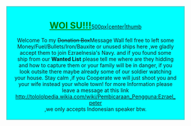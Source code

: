 <div style="background:#00FFFF; margin:10px; padding:5px 20px; text-align:center; font-size:14px; border:2px solid #48D1CC;"><span style="color:green;"><br /><b><big><big><big><u>WOI SU!!!</u></big></big></big></b></span>[[file:Bendera Ezraelnesia ver.2.JPG|500px|center|thumb]]<br /><br />Welcome To my <s>Donation Box</s>Message Wall fell free to left some Money/Fuel/Bullets/Iron/Bauxite or unused ships here ,we gladly accept them to join Ezraelnesia's Navy. and if you found some ship from our <b>Wanted List</b> please tell me where are they hidding and how to capture them or your family will be in danger, if you look outsite there maybe already some of our soldier watching your house. Stay calm ,if you Cooperate we will just shoot you and your wife instead your whole town! for more Information please leave a message at this link http://tolololpedia.wikia.com/wiki/Pembicaraan_Pengguna:Ezrael_peter<br />,we only accepts Indonesian speaker btw.</div>